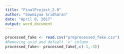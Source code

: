 ```yaml
---
title: "FinalProject_2.0"
author: "Sowmiyaa Sridharan"
date: "April 8, 2017"
output: word_document
---
```


```r
processed_fake <- read.csv("preprocessed_fake.csv")
#Removing uuid and default 'x' column
processed_fake<- processed_fake[,c(-1,-3)]
```

